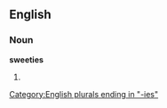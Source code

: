 ==English==

===Noun===
'''sweeties'''

# {{plural of|[[sweetie]]}}

[[Category:English plurals ending in "-ies"]]